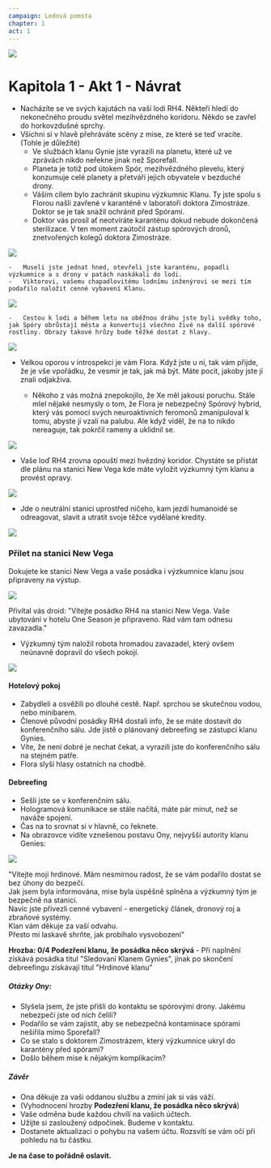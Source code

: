 ```yaml
---
campaign: Ledová pomsta
chapter: 1
act: 1
---
```


![](/LP/ScrattCZ_wormhole_through_space_faster_than_light_travel_concep_d4688438-b155-49f5-811f-be2573151bdd.png)

<Player url="https://www.youtube.com/watch?v=y2ECgOhoDGs&ab_channel=MrSuicideSheep" controls height={100} />

# Kapitola 1 - Akt 1 - Návrat

-   Nacházíte se ve svých kajutách na vaší lodi RH4. Někteří hledí do nekonečného proudu světel mezihvězdného koridoru. Někdo se zavřel do horkovzdušné sprchy.
-   Všichni si v hlavě přehráváte scény z mise, ze které se teď vracíte. (Tohle je důležité)
    -   Ve službách klanu Gynie jste vyrazili na planetu, které už ve zprávách nikdo neřekne jinak než Sporefall.
    -   Planeta je totiž pod útokem Spór, mezihvězdného plevelu, který konzumuje celé planety a přetváří jejich obyvatele v bezduché drony.
    -   Váším cílem bylo zachránit skupinu výzkumnic Klanu. Ty jste spolu s Florou našli zavřené v karanténě v laboratoři doktora Zimostráze. Doktor se je tak snažil ochránit před Spórami.
    -   Doktor vás prosil ať neotvíráte karanténu dokud nebude dokončená sterilizace. V ten moment zaútočil zástup spórových dronů, znetvořených kolegů doktora Zimostráze.

![](/LP/BlipBlop_Dark_fantasy_zombie_spores_animated_body_left_for_dead_e0a2eb85-983f-4aea-ac67-02c4e62e618d.png)

    -   Museli jste jednat hned, otevřeli jste karanténu, popadli výzkumnice a s drony v patách naskákali do lodi.
    -   Viktorovi, vašemu chapadlovitému lodnímu inženýrovi se mezi tím podařilo naložit cenné vybavení Klanu.

![](/LP/viktor.png)

    -   Cestou k lodi a během letu na oběžnou dráhu jste byli svědky toho, jak Spóry obrůstají města a konvertují všechno živé na další spórové rostliny. Obrazy takové hrůzy bude těžké dostat z hlavy.

![](/LP/ScrattCZ_a_portrait_of_a_beautiful_woman_hair_overgrown_with_fl_4cd72ab5-f3fb-4573-8761-ed86deb61fba.png)

-   Velkou oporou v introspekci je vám Flora. Když jste u ní, tak vám přijde, že je vše vpořádku, že vesmír je tak, jak má být. Máte pocit, jakoby jste jí znali odjakživa.

    -   Někoho z vás možná znepokojilo, že Xe měl jakousi poruchu. Stále mlel nějaké nesmysly o tom, že Flora je nebezpečný Spórový hybrid, který vás pomocí svých neuroaktivních feromonů zmanipuloval k tomu, abyste jí vzali na palubu. Ale když viděl, že na to nikdo nereaguje, tak pokrčil rameny a uklidnil se.

![](/LP/clarridge_sci_fi_concept_art_of_a_robotic_humanoid_ai_waiting_p_de9ad675-5d41-43e2-89b5-fadc5248f7ce.png)

-   Vaše loď RH4 zrovna opouští mezi hvězdný koridor. Chystáte se přistát dle plánu na stanici New Vega kde máte vyložit výzkumný tým klanu a provést opravy.

![](/LP/ScrattCZ_a_render_of_a_Las_vegas_space_station_exterior_center__e0361b58-509f-4427-b469-29aebdb718ff.png)

-   Jde o neutrální stanici uprostřed ničeho, kam jezdí humanoidé se odreagovat, slavit a utratit svoje těžce vydělané kredity.

![](/LP/ScrattCZ_armed_sci-fi_mercenaries_exiting_a_spaceship_shining_l_2576c2dd-a98b-4a4a-b942-1a9d4d81f543.png)

### Přílet na stanici New Vega

<Player url="https://www.youtube.com/watch?v=FRPHqYSgefI&ab_channel=TabletopAmbience" controls height={100} />

Dokujete ke stanici New Vega a vaše posádka i výzkumnice klanu jsou připraveny na výstup.

![](/LP/Joltasaur_front_facing_centered_headshot_robot_high_detail_intr_39218643-e4b6-4263-9ac0-813ef52ee22c.png)

Přivítal vás droid: "Vítejte posádko RH4 na stanici New Vega. Vaše ubytování v hotelu One Season je připraveno. Rád vám tam odnesu zavazadla."

-   Výzkumný tým naložil robota hromadou zavazadel, který ovšem neúnavně dopravil do všech pokojí.

![](/LP/communitykid_a_vivid_futuristic_hotel_room_designed_by_Tesla_an_8bba7317-0b1b-42fa-b7c7-3bc4016e9e28.png)

#### Hotelový pokoj

-   Zabydleli a osvěžili po dlouhé cestě. Např. sprchou se skutečnou vodou, nebo minibarem.
-   Členové původní posádky RH4 dostali info, že se máte dostavit do konferenčního sálu. Jde jistě o plánovaný debreefing se zástupci klanu Gynies.
-   Víte, že není dobré je nechat čekat, a vyrazili jste do konferenčního sálu na stejném patře.
-   Flora slyší hlasy ostatních na chodbě.

#### Debreefing

<Player url="https://www.youtube.com/watch?v=jyThZdq4SlA&ab_channel=WhiteBatAudio" controls height={100} />

-   Sešli jste se v konferenčním sálu.
-   Hologramová komunikace se stále načítá, máte pár minut, než se naváže spojení.
-   Čas na to srovnat si v hlavně, co řeknete.
-   Na obrazovce vidíte vznešenou postavu Ony, nejvyšší autority klanu Genies:

![](/LP/ScrattCZ_sci_fi_concept_art_of_a_tall_elegant_ghost_with_a_staf_7cbcbc08-afe6-49d4-83cd-a4acfe6cb586.png)

"Vítejte moji hrdinové. Mám nesmírnou radost, že se vám podařilo dostat se bez úhony do bezpečí.  
Jak jsem byla informována, mise byla úspěšně splněna a výzkumný tým je bezpečně na stanici.  
Navíc jste přivezli cenné vybavení - energetický článek, dronový roj a zbraňové systémy.  
Klan vám děkuje za vaší odvahu.  
Přesto mi laskavě shrňte, jak probíhalo vysvobození"

**Hrozba: 0/4 Podezření klanu, že posádka něco skrývá** - Při naplnění získává posádka titul "Sledovaní Klanem Gynies", jinak po skončení debreefingu získávají titul "Hrdinové klanu"

##### Otázky Ony:

-   Slyšela jsem, že jste přišli do kontaktu se spórovými drony. Jakému nebezpečí jste od nich čelili?
-   Podařilo se vám zajistit, aby se nebezpečná kontaminace spórami nešířila mimo Sporefall?
-   Co se stalo s doktorem Zimostrázem, který výzkumnice ukryl do karantény před spórami?
-   Došlo během mise k nějakým komplikacím?

##### Závěr

-   Ona děkuje za vaši oddanou službu a zmíní jak si vás váží.
-   (Vyhodnocení hrozby **Podezření klanu, že posádka něco skrývá**)
-   Vaše odměna bude každou chvílí na vašich účtech.
-   Užijte si zasloužený odpočinek. Budeme v kontaktu.
-   Dostanete aktualizaci o pohybu na vašem účtu. Rozsvítí se vám oči při pohledu na tu částku.

**Je na čase to pořádně oslavit.**
